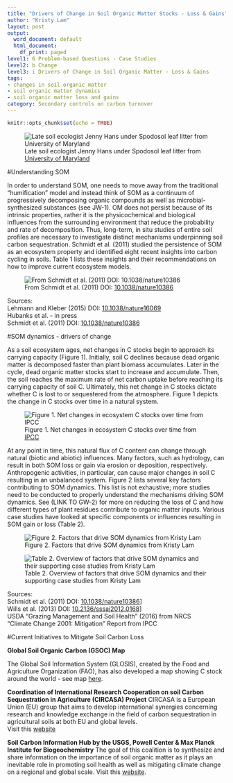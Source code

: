 ```yaml
---
title: "Drivers of Change in Soil Organic Matter Stocks - Loss & Gains"
author: "Kristy Lam"
layout: post
output:
  word_document: default
  html_document:
    df_print: paged
level1: 6 Problem-based Questions - Case Studies
level2: b Change
level3: i Drivers of Change in Soil Organic Matter - Loss & Gains
tags:
- changes in soil organic matter
- soil organic matter dynamics
- soil organic matter loss and gains
category: Secondary controls on carbon turnover
---
```


```r
knitr::opts_chunk$set(echo = TRUE)
```

![Late soil ecologist Jenny Hans under Spodosol leaf litter from [University of Maryland](https://extension.umd.edu/learn/soil-organic-matter)](UM_SpodosolLeafLitter_lateJennyHans_pioneersoilecologist.jpg) 

#Understanding SOM

In order to understand SOM, one needs to move away from the traditional “humification” model and instead think of SOM as a continuum of progressively decomposing organic compounds as well as microbial-synthesized substances (see JW-1). OM does not persist because of its intrinsic properties, rather it is the physicochemical and biological influences from the surrounding environment that reduce the probability and rate of decomposition. Thus, long-term, in situ studies of entire soil profiles are necessary to investigate distinct mechanisms underpinning soil carbon sequestration. Schmidt et al. (2011) studied the persistence of SOM as an ecosystem property and identified eight recent insights into carbon cycling in soils. Table 1 lists these insights and their recommendations on how to improve current ecosystem models. 

![From Schmidt et al. (2011) DOI: [10.1038/nature10386](https://www-nature-com.eres.library.manoa.hawaii.edu/articles/nature10386)](table1_soil_C_ecosystem_models_Schmit_2011.jpg)

Sources:   
Lehmann and Kleber (2015) DOI: [10.1038/nature16069](http://www.nature.com/doifinder/10.1038/nature16069)   
Hubanks et al. - in press   
Schmidt et al. (2011) DOI: [10.1038/nature10386](https://www-nature-com.eres.library.manoa.hawaii.edu/articles/nature10386)   




#SOM dynamics - drivers of change

As a soil ecosystem ages, net changes in C stocks begin to approach its carrying capacity (Figure 1). Initially, soil C declines because dead organic matter is decomposed faster than plant biomass accumulates. Later in the cycle, dead organic matter stocks start to increase and accumulate. Then, the soil reaches the maximum rate of net carbon uptake before reaching its carrying capacity of soil C. Ultimately, this net change in C stocks dictate whether C is lost to or sequestered from the atmosphere. Figure 1 depicts the change in C stocks over time in a natural system.  

![Figure 1. Net changes in ecosystem C stocks over time from [IPCC](pdf)](IPCC_Ch4_soilCovertime.jpg)

At any point in time, this natural flux of C content can change through natural (biotic and abiotic) influences. Many factors, such as hydrology, can result in both SOM loss or gain via erosion or deposition, respectively. Anthropogenic activities, in particular, can cause major changes in soil C resulting in an unbalanced system. Figure 2 lists several key factors contributing to SOM dynamics. This list is not exhaustive; more studies need to be conducted to properly understand the mechanisms driving SOM dynamics. See (LINK TO GW-2) for more on reducing the loss of C and how different types of plant residues contribute to organic matter inputs. Various case studies have looked at specific components or influences resulting in SOM gain or loss (Table 2).    

![Figure 2. Factors that drive SOM dynamics from Kristy Lam](SOMgainsloss.jpg)

![Table 2. Overview of factors that drive SOM dynamics and their supporting case studies from Kristy Lam](casestudytable.jpg)

Sources:   
Schmidt et al. (2011) DOI: [10.1038/nature10386](https://www-nature-com.eres.library.manoa.hawaii.edu/articles/nature10386)]  
Wills et al. (2013) DOI: [10.2136/sssaj2012.0168](https://www.soils.org/publications/sssaj/abstracts/77/5/1711)]   
USDA “Grazing Management and Soil Health” (2016) from NRCS   
“Climate Change 2001: Mitigation” Report from IPCC       


#Current Initiatives to Mitigate Soil Carbon Loss

**Global Soil Organic Carbon (GSOC) Map**

The Global Soil Information System (GLOSIS), created by the Food and Agriculture Organization (FAO), has also developed a map showing C stock around the world - see map [here](http://54.229.242.119/apps/GSOCmap.html).

**Coordination of International Research Cooperation on soil Carbon Sequestration in Agriculture (CIRCASA) Project**
CIRCASA is a European Union (EU) group that aims to develop international synergies concerning research and knowledge exchange in the field of carbon sequestration in agricultural soils at both EU and global levels.   
Visit this [website](https://www.circasa-project.eu/About-us)


**Soil Carbon Information Hub by the USGS, Powell Center & Max Planck Institute for Biogeochemistry** 
The goal of this coalition is to synthesize and share information on the importance of soil organic matter as it plays an inevitable role in promoting soil health as well as mitigating climate change on a regional and global scale. Visit this [website](https://powellcenter-soilcarbon.github.io/SOC-Hub/).
